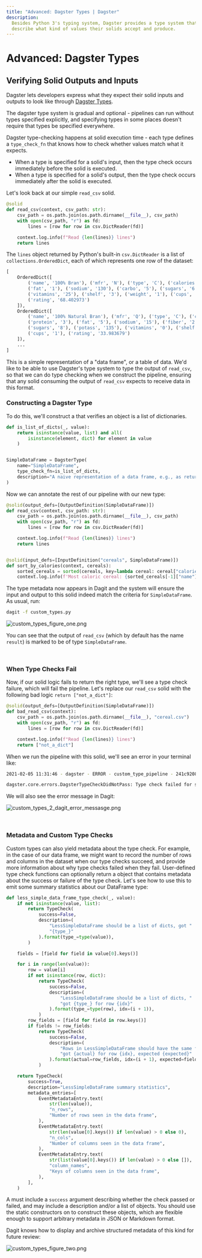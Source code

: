 ```yaml
---
title: "Advanced: Dagster Types | Dagster"
description:
  Besides Python 3's typing system, Dagster provides a type system that helps users
  describe what kind of values their solids accept and produce.
---
```


# Advanced: Dagster Types

<CodeReferenceLink filePath="examples/docs_snippets/docs_snippets/intro_tutorial/basics/e04_quality/" />

## Verifying Solid Outputs and Inputs

Dagster lets developers express what they expect their solid inputs and outputs to look like through
[Dagster Types](\_apidocs/types).

The dagster type system is gradual and optional - pipelines can run without types specified explicitly, and specifying types in some places doesn't require that types be specified everywhere.

Dagster type-checking happens at solid execution time - each type defines a `type_check_fn` that knows how to check whether values match what it expects.

- When a type is specified for a solid's input, then the type check occurs immediately before the solid is executed.
- When a type is specified for a solid's output, then the type check occurs immediately after the solid is executed.

Let's look back at our simple `read_csv` solid.

```python file=/intro_tutorial/basics/e04_quality/inputs_typed.py startafter=start_inputs_typed_marker_0 endbefore=end_inputs_typed_marker_0
@solid
def read_csv(context, csv_path: str):
    csv_path = os.path.join(os.path.dirname(__file__), csv_path)
    with open(csv_path, "r") as fd:
        lines = [row for row in csv.DictReader(fd)]

    context.log.info(f"Read {len(lines)} lines")
    return lines
```

The `lines` object returned by Python's built-in `csv.DictReader` is a list of
`collections.OrderedDict`, each of which represents one row of the dataset:

```python
[
    OrderedDict([
        ('name', '100% Bran'), ('mfr', 'N'), ('type', 'C'), ('calories', '70'), ('protein', '4'),
        ('fat', '1'), ('sodium', '130'), ('carbo', '5'), ('sugars', '6'), ('potass', '280'),
        ('vitamins', '25'), ('shelf', '3'), ('weight', '1'), ('cups', '0.33'),
        ('rating', '68.402973')
    ]),
    OrderedDict([
        ('name', '100% Natural Bran'), ('mfr', 'Q'), ('type', 'C'), ('calories', '120'),
        ('protein', '3'), ('fat', '5'), ('sodium', '15'), ('fiber', '2'), ('carbo', '8'),
        ('sugars', '8'), ('potass', '135'), ('vitamins', '0'), ('shelf', '3'), ('weight', '1'),
        ('cups', '1'), ('rating', '33.983679')
    ]),
    ...
]
```

This is a simple representation of a "data frame", or a table of data. We'd like to be able to use
Dagster's type system to type the output of `read_csv`, so that we can do type checking when we
construct the pipeline, ensuring that any solid consuming the output of `read_csv` expects to
receive data in this format.

### Constructing a Dagster Type

To do this, we'll construct a <PyObject module="dagster" object="DagsterType" displayText="DagsterType"
/> that verifies an object is a list of dictionaries.

```python file=/intro_tutorial/basics/e04_quality/custom_types.py startafter=start_custom_types_marker_0 endbefore=end_custom_types_marker_0
def is_list_of_dicts(_, value):
    return isinstance(value, list) and all(
        isinstance(element, dict) for element in value
    )


SimpleDataFrame = DagsterType(
    name="SimpleDataFrame",
    type_check_fn=is_list_of_dicts,
    description="A naive representation of a data frame, e.g., as returned by csv.DictReader.",
)
```

Now we can annotate the rest of our pipeline with our new type:

```python file=/intro_tutorial/basics/e04_quality/custom_types.py startafter=start_custom_types_marker_1 endbefore=end_custom_types_marker_1
@solid(output_defs=[OutputDefinition(SimpleDataFrame)])
def read_csv(context, csv_path: str):
    csv_path = os.path.join(os.path.dirname(__file__), csv_path)
    with open(csv_path, "r") as fd:
        lines = [row for row in csv.DictReader(fd)]

    context.log.info(f"Read {len(lines)} lines")
    return lines


@solid(input_defs=[InputDefinition("cereals", SimpleDataFrame)])
def sort_by_calories(context, cereals):
    sorted_cereals = sorted(cereals, key=lambda cereal: cereal["calories"])
    context.log.info(f'Most caloric cereal: {sorted_cereals[-1]["name"]}')
```

The type metadata now appears in Dagit and the system will ensure the input and output to this solid
indeed match the criteria for `SimpleDataFrame`. As usual, run:

```bash
dagit -f custom_types.py
```

![custom_types_figure_one.png](/images/tutorial/custom_types_figure_one.png)

You can see that the output of `read_csv` (which by default has the name `result`) is marked to be
of type `SimpleDataFrame`.

<br />

### When Type Checks Fail

Now, if our solid logic fails to return the right type, we'll see a type check failure, which will
fail the pipeline. Let's replace our `read_csv` solid with the following bad logic `return ["not_a_dict"]`:

```python file=/intro_tutorial/basics/e04_quality/custom_types_2.py startafter=start_custom_types_2_marker_1 endbefore=end_custom_types_2_marker_1
@solid(output_defs=[OutputDefinition(SimpleDataFrame)])
def bad_read_csv(context):
    csv_path = os.path.join(os.path.dirname(__file__), "cereal.csv")
    with open(csv_path, "r") as fd:
        lines = [row for row in csv.DictReader(fd)]

    context.log.info(f"Read {len(lines)} lines")
    return ["not_a_dict"]
```

When we run the pipeline with this solid, we'll see an error in your terminal like:

```bash
2021-02-05 11:31:46 - dagster - ERROR - custom_type_pipeline - 241c9208-6367-474f-8625-5b64fbf74568 - 25500 - bad_read_csv - STEP_FAILURE - Execution of step "bad_read_csv" failed.

dagster.core.errors.DagsterTypeCheckDidNotPass: Type check failed for step output "result" - expected type "SimpleDataFrame".
```

We will also see the error message in Dagit:

![custom_types\_2\_dagit_error_messasge.png](/images/tutorial/custom_types\_2\_dagit_error_message.png)

<br />

### Metadata and Custom Type Checks

Custom types can also yield metadata about the type check. For example, in the case of our data
frame, we might want to record the number of rows and columns in the dataset when our type checks
succeed, and provide more information about why type checks failed when they fail. User-defined type
check functions can optionally return a <PyObject module="dagster" object="TypeCheck" /> object that
contains metadata about the success or failure of the type check. Let's see how to use this to emit
some summary statistics about our DataFrame type:

```python file=/intro_tutorial/basics/e04_quality/custom_types_4.py startafter=start_custom_types_4_marker_0 endbefore=end_custom_types_4_marker_0
def less_simple_data_frame_type_check(_, value):
    if not isinstance(value, list):
        return TypeCheck(
            success=False,
            description=(
                "LessSimpleDataFrame should be a list of dicts, got "
                "{type_}"
            ).format(type_=type(value)),
        )

    fields = [field for field in value[0].keys()]

    for i in range(len(value)):
        row = value[i]
        if not isinstance(row, dict):
            return TypeCheck(
                success=False,
                description=(
                    "LessSimpleDataFrame should be a list of dicts, "
                    "got {type_} for row {idx}"
                ).format(type_=type(row), idx=(i + 1)),
            )
        row_fields = [field for field in row.keys()]
        if fields != row_fields:
            return TypeCheck(
                success=False,
                description=(
                    "Rows in LessSimpleDataFrame should have the same fields, "
                    "got {actual} for row {idx}, expected {expected}"
                ).format(actual=row_fields, idx=(i + 1), expected=fields),
            )

    return TypeCheck(
        success=True,
        description="LessSimpleDataFrame summary statistics",
        metadata_entries=[
            EventMetadataEntry.text(
                str(len(value)),
                "n_rows",
                "Number of rows seen in the data frame",
            ),
            EventMetadataEntry.text(
                str(len(value[0].keys()) if len(value) > 0 else 0),
                "n_cols",
                "Number of columns seen in the data frame",
            ),
            EventMetadataEntry.text(
                str(list(value[0].keys()) if len(value) > 0 else []),
                "column_names",
                "Keys of columns seen in the data frame",
            ),
        ],
    )
```

A <PyObject module="dagster" object="TypeCheck" displayText="TypeCheck" /> must include a `success`
argument describing whether the check passed or failed, and may include a description and/or a list
of <PyObject module="dagster" object="EventMetadataEntry" /> objects. You should use the static
constructors on <PyObject module="dagster" object="EventMetadataEntry" /> to construct these
objects, which are flexible enough to support arbitrary metadata in JSON or Markdown format.

Dagit knows how to display and archive structured metadata of this kind for future review:

![custom_types_figure_two.png](/images/tutorial/custom_types_figure_two.png)

<br />
